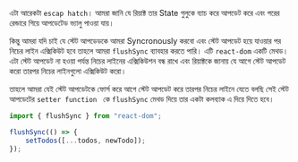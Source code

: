 এটা আরেকটা `escap hatch`। আমরা জানি যে রিয়াক্ট তার State গুলুকে ব্যাচ করে আপডেট করে এবং পরের রেন্ডারে গিয়ে আপডেটেড ভ্যালু পাওয়া যায়।

কিন্তু আমরা যদি চাই যে স্টেট আপডেডকে আমরা Syncronously করবো এবং স্টেট আপডেট হয়ে যাওয়ার পর নিচের লাইন এক্সিকিউট হবে তাহলে আমরা `flushSync` ব্যাবহার করতে পারি। এটি `react-dom` একটি মেথড। এটা স্টেট আপডেট না হওয়া পর্যন্ত নিচের লাইনের এক্সিকিউশন বন্ধ রাখে এবং রিয়াক্টকে জানায় যে আগে স্টেট আপডেট করো তারপর নিচের লাইনগুলো এক্সিকিউট করো।

তাহলে আমরা যেই স্টেট আপডেটকে ফোর্স করে আগে স্টেট আপডেট করে তারপর নিচের লাইনে যেতে বলছি সেই স্টেট আপডেটের `setter function ` কে `flushSync` মেথড দিয়ে তার একটা কলব্যাক এ দিয়ে দিতে হবে।

```jsx
import { flushSync } from "react-dom";

flushSync(() => {
    setTodos([...todos, newTodo]);
});
```

